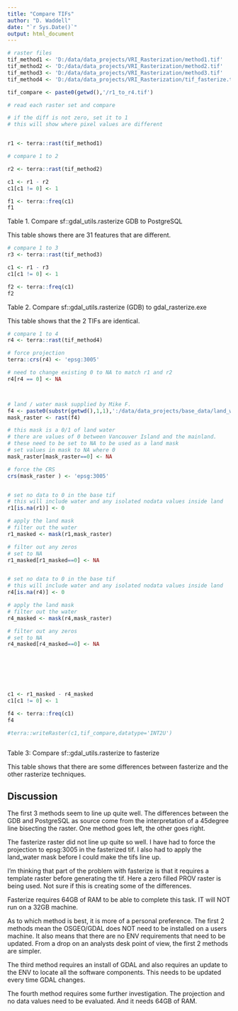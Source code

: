 ```yaml
---
title: "Compare TIFs"
author: "D. Waddell"
date: "`r Sys.Date()`"
output: html_document
---
```


```r


# raster files
tif_method1 <- 'D:/data/data_projects/VRI_Rasterization/method1.tif'
tif_method2 <- 'D:/data/data_projects/VRI_Rasterization/method2.tif'
tif_method3 <- 'D:/data/data_projects/VRI_Rasterization/method3.tif'
tif_method4 <- 'D:/data/data_projects/VRI_Rasterization/tif_fasterize.tif'

tif_compare <- paste0(getwd(),'/r1_to_r4.tif')

# read each raster set and compare

# if the diff is not zero, set it to 1
# this will show where pixel values are different


r1 <- terra::rast(tif_method1)

# compare 1 to 2

r2 <- terra::rast(tif_method2)

c1 <- r1 - r2
c1[c1 != 0] <- 1

f1 <- terra::freq(c1)
f1

```

Table 1.  Compare sf::gdal_utils.rasterize GDB to PostgreSQL

This table shows there are 31 features that are different.  



```r

# compare 1 to 3
r3 <- terra::rast(tif_method3)

c1 <- r1 - r3
c1[c1 != 0] <- 1

f2 <- terra::freq(c1)
f2

```

Table 2.  Compare sf::gdal_utils.rasterize (GDB) to gdal_rasterize.exe

This table shows that the 2 TIFs are identical.  


```r
# compare 1 to 4
r4 <- terra::rast(tif_method4)

# force projection
terra::crs(r4) <- 'epsg:3005'

# need to change existing 0 to NA to match r1 and r2
r4[r4 == 0] <- NA



# land / water mask supplied by Mike F.
f4 <- paste0(substr(getwd(),1,1),':/data/data_projects/base_data/land_water.tif')
mask_raster <- rast(f4)

# this mask is a 0/1 of land water
# there are values of 0 between Vancouver Island and the mainland.
# these need to be set to NA to be used as a land mask
# set values in mask to NA where 0
mask_raster[mask_raster==0] <- NA

# force the CRS
crs(mask_raster ) <- 'epsg:3005'


# set no data to 0 in the base tif
# this will include water and any isolated nodata values inside land
r1[is.na(r1)] <- 0

# apply the land mask
# filter out the water
r1_masked <- mask(r1,mask_raster)

# filter out any zeros
# set to NA
r1_masked[r1_masked==0] <- NA


# set no data to 0 in the base tif
# this will include water and any isolated nodata values inside land
r4[is.na(r4)] <- 0

# apply the land mask
# filter out the water
r4_masked <- mask(r4,mask_raster)

# filter out any zeros
# set to NA
r4_masked[r4_masked==0] <- NA







c1 <- r1_masked - r4_masked
c1[c1 != 0] <- 1

f4 <- terra::freq(c1)
f4

#terra::writeRaster(c1,tif_compare,datatype='INT2U')



```

Table 3:  Compare sf::gdal_utils.rasterize to fasterize

This table shows that there are some differences between fasterize and the other rasterize techniques.  

## Discussion

The first 3 methods seem to line up quite well.  The differences between the GDB and PostgreSQL as source come from the interpretation of a 45degree line bisecting the raster.  One method goes left, the other goes right.

The fasterize raster did not line up quite so well.  I have had to force the projection to epsg:3005 in the fasterized tif.  I also had to apply the land_water mask before I could make the tifs line up.   

I'm thinking that part of the problem with fasterize is that it requires a template raster before generating the tif.  Here a zero filled PROV raster is being used.  Not sure if this is creating some of the differences.

Fasterize requires 64GB of RAM to be able to complete this task.  IT will NOT run on a 32GB machine.

As to which method is best, it is more of a personal preference.  The first 2 methods mean the OSGEO/GDAL does NOT need to be installed on a users machine.  It also means that there are no ENV requirements that need to be updated.  From a drop on an analysts desk point of view, the first 2 methods are simpler.  

The third method requires an install of GDAL and also requires an update to the ENV to locate all the software components.  This needs to be updated every time GDAL changes.

The fourth method requires some further investigation.  The projection and no data values need to be evaluated. And it needs 64GB of RAM.



